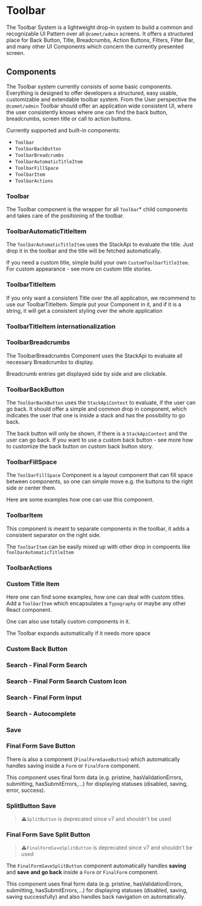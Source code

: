 

<Meta of={ToolbarStories} />

# Toolbar

The Toolbar System is a lightweight drop-in system to build a common and recognizable UI Pattern over all `@comet/admin` screens. It offers a structured place for Back Button, Title, Breadcrumbs, Action Buttons, Filters, Filter Bar, and many other UI Components which concern the currently presented screen.

## Components

The Toolbar system currently consists of some basic components. Everything is designed to offer developers a structured, easy usable, customizable and extendable toolbar system. From the User perspective the `@comet/admin` Toolbar should offer an application wide consistent UI, where the user consistently knows where one can find the back button, breadcrumbs, screen title or call to action buttons.

Currently supported and built-in components:

-   `Toolbar`
-   `ToolbarBackButton`
-   `ToolbarBreadcrumbs`
-   `ToolbarAutomaticTitleItem`
-   `ToolbarFillSpace`
-   `ToolbarItem`
-   `ToolbarActions`

### Toolbar

The Toolbar component is the wrapper for all `Toolbar`\* child components and takes care of the positioning of the toolbar.

### ToolbarAutomaticTitleItem

The `ToolbarAutomaticTitleItem` uses the StackApi to evaluate the title. Just drop it in the toolbar and the title will be fetched automatically.

If you need a custom title, simple build your own `CustomToolbarTitleItem`. For custom appearance - see more on custom title stories.

<Canvas>
    <Story of={ToolbarStories.AutomaticTitleItem} />
</Canvas>

### ToolbarTitleItem

If you only want a consistent Title over the all application, we recommend to use our ToolbarTitleItem. Simple put your Component in it, and if it is a string, it will get a consistent styling over the whole application

<Canvas>
    <Story of={ToolbarStories.TitleItem} />
</Canvas>

### ToolbarTitleItem internationalization

<Canvas>
    <Story of={ToolbarStories.LocalizedTitleItem} />
</Canvas>

### ToolbarBreadcrumbs

The ToolbarBreadcrumbs Component uses the StackApi to evaluate all necessary Breadcrumbs to display.

Breadcrumb entries get displayed side by side and are clickable.

<Canvas>
    <Story of={ToolbarStories.Breadcrumbs} />
</Canvas>

### ToolbarBackButton

The `ToolbarBackButton` uses the `StackApiContext` to evaluate, if the user can go back. It should offer a simple and common drop in component, which indicates the user that one is inside a stack and has the possibility to go back.

The back button will only be shown, if there is a `StackApiContext` and the user can go back. If you want to use a custom back button - see more how to customize the back button on custom back button story.

<Canvas>
    <Story of={ToolbarStories.BackButton} />
</Canvas>

### ToolbarFillSpace

The `ToolbarFillSpace` Component is a layout component that can fill space between components, so one can simple move e.g. the buttons to the right side or center them.

Here are some examples how one can use this component.

<Canvas>
    <Story of={ToolbarStories.FillSpaceLeft} />
</Canvas>

<Canvas>
    <Story of={ToolbarStories.FillSpaceRight} />
</Canvas>

<Canvas>
    <Story of={ToolbarStories.FillSpaceMiddle} />
</Canvas>

<Canvas>
    <Story of={ToolbarStories.FillSpaceMiddle2} />
</Canvas>

### ToolbarItem

This component is meant to separate components in the toolbar, it adds a consistent separator on the right side.

<Canvas>
    <Story of={ToolbarStories._ToolbarItem} />
</Canvas>

The `ToolbarItem` can be easily mixed up with other drop in compoents like `ToolbarAutomaticTitleItem`

<Canvas>
    <Story of={ToolbarStories.ToolbarItemMixingWithOtherComponents} />
</Canvas>

### ToolbarActions

<Canvas>
    <Story of={ToolbarStories.ToolbarActionsOneAction} />
</Canvas>

<Canvas>
    <Story of={ToolbarStories.ToolbarActionsTwoActions} />
</Canvas>

### Custom Title Item

Here one can find some examples, how one can deal with custom titles. Add a `ToolbarItem` which encapsulates a `Typography` or maybe any other React component.

<Canvas>
    <Story of={ToolbarStories.CustomTitleH1} />
</Canvas>

<Canvas>
    <Story of={ToolbarStories.CustomTitleH2} />
</Canvas>

One can also use totally custom components in it.

<Canvas>
    <Story of={ToolbarStories.CustomTitleH3} />
</Canvas>

The Toolbar expands automatically if it needs more space

<Canvas>
    <Story of={ToolbarStories.CustomTitleH4} />
</Canvas>

### Custom Back Button

<Canvas>
    <Story of={ToolbarStories.CustomBackButton} />
</Canvas>

### Search - Final Form Search

<Canvas>
    <Story of={ToolbarStories.FinalFormSearch} />
</Canvas>

### Search - Final Form Search Custom Icon

<Canvas>
    <Story of={ToolbarStories.FinalFormSearchCustomIcon} />
</Canvas>

### Search - Final Form Input

<Canvas>
    <Story of={ToolbarStories.WithFinalFormInput} />
</Canvas>

### Search - Autocomplete

<Canvas>
    <Story of={ToolbarStories.SearchAutocomplete} />
</Canvas>

### Save

<Canvas>
    <Story of={ToolbarStories.Save} />
</Canvas>

### Final Form Save Button

There is also a component (`FinalFormSaveButton`) which automatically handles saving inside a `Form` or `FinalForm` component.

This component uses final form data (e.g. pristine, hasValidationErrors, submitting, hasSubmitErrors,...) for displaying statuses (disabled, saving, error, success).

<Canvas>
    <Story of={ToolbarStories._FinalFormSaveButton} />
</Canvas>

### SplitButton Save

> ⚠️`SplitButton` is deprecated since v7 and shouldn't be used

<Canvas>
    <Story of={ToolbarStories.SaveSplitButton} />
</Canvas>

### Final Form Save Split Button

> ⚠️`FinalFormSaveSplitButton` is deprecated since v7 and shouldn't be used

The `FinalFormSaveSplitButton` component automatically handles **saving** and **save and go back** inside a `Form` or `FinalForm` component.

This component uses final form data (e.g. pristine, hasValidationErrors, submitting, hasSubmitErrors,...) for displaying statuses (disabled, saving, saving successfully) and also handles back navigation on automatically.

<Canvas>
    <Story of={ToolbarStories._FinalFormSaveSplitButton} />
</Canvas>

